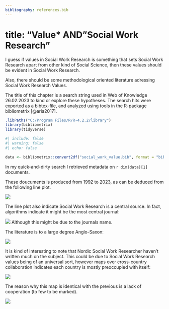 ```yaml
---
bibliography: references.bib
---
```


# title: "Value\* AND"Social Work Research" {#isi-web-value-swr-search}

I guess if values in Social Work Research is something that sets Social Work Research apart from other kind of Social Science, then these values should be evident in Social Work Research.

Also, there should be some methodological oriented literature adressing Social Work Research Values.

The title of this chapter is a search string used in Web of Knowledge 26.02.2023 to kind or explore these hypotheses. The search hits were exported as a bibtex-file, and analyzed using tools in the R-package bibliometrix [@aria2017].

```r
.libPaths("C:/Program Files/R/R-4.2.2/library")
library(bibliometrix)
library(tidyverse)
```

```r
#| include: false
#| warning: false
#| echo: false

data <- bibliometrix::convert2df("social_work_value.bib", format = "bibtex")
```

In my quick-and-dirty search I retrieved metadata on `r dim(data)[1]` documents. 

These doucuments is produced from 1992 to 2023, as can be deduced from the following line plot.

![](SourceDynamics-2023-02-26.png)

The line plot also indicate Social Work Research is a central source. In fact, algorithms indicate it might be the most central journal: 

![](MostRelevantSources-2023-02-26.png)
Although this might be due to the journals name.

The literature is to a large degree Anglo-Saxon:

![](CountryCollaborationMap-2023-02-26.png)

It is kind of interesting to note that Nordic Social Work Researcher haven't written much on the subject. This could be due to Social Work Research values being of an universal sort, however maps over cross-country collaboration indicates each country is mostly preoccupied with itself:

![](CountryCollaborationMap-2023-02-26.png)

The reason why this map is identical with the previous is a lack of cooperation (to few to be marked).

![](ThematicEvolution_2023-02-26.png.png)
